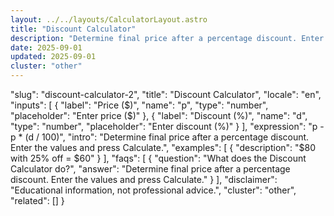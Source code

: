```yaml
---
layout: ../../layouts/CalculatorLayout.astro
title: "Discount Calculator"
description: "Determine final price after a percentage discount. Enter the values and press Calculate."
date: 2025-09-01
updated: 2025-09-01
cluster: "other"
---
```


  "slug": "discount-calculator-2",
  "title": "Discount Calculator",
  "locale": "en",
  "inputs": [
    {
      "label": "Price ($)",
      "name": "p",
      "type": "number",
      "placeholder": "Enter price ($)"
    },
    {
      "label": "Discount (%)",
      "name": "d",
      "type": "number",
      "placeholder": "Enter discount (%)"
    }
  ],
  "expression": "p - p * (d / 100)",
  "intro": "Determine final price after a percentage discount. Enter the values and press Calculate.",
  "examples": [
    {
      "description": "$80 with 25% off = $60"
    }
  ],
  "faqs": [
    {
      "question": "What does the Discount Calculator do?",
      "answer": "Determine final price after a percentage discount. Enter the values and press Calculate."
    }
  ],
  "disclaimer": "Educational information, not professional advice.",
  "cluster": "other",
  "related": []
}

<Calculator schema={schema} />
